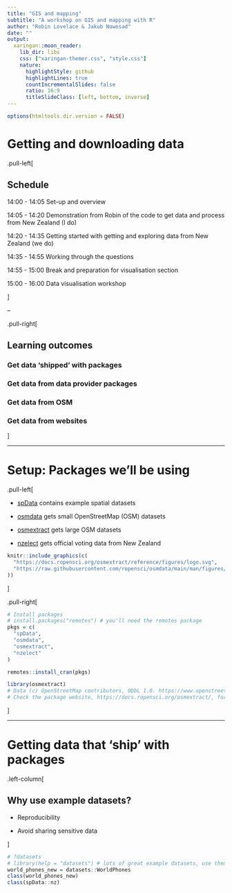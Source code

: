 ```yaml
---
title: "GIS and mapping"
subtitle: "A workshop on GIS and mapping with R"
author: "Robin Lovelace & Jakub Nowosad"
date: ""
output:
  xaringan::moon_reader:
    lib_dir: libs
    css: ["xaringan-themer.css", "style.css"]
    nature:
      highlightStyle: github
      highlightLines: true
      countIncrementalSlides: false
      ratio: 16:9
      titleSlideClass: [left, bottom, inverse]
---
```



<!-- Ideas:  -->

<!-- - Exploring data structures based on NZ examples -->


<!-- - Intro to vector data with nz -->
<!--   - Non spatial operations -->
<!--   - Spatial operations e.g. spatial subsetting -->
<!--   - Questions from the book -->

<!-- - Getting data into R: -->
<!--   - Directly reading in from url -->
<!--   - OSM data with osmdata and `osmextract` packages -->


<!-- - Advanced: transport data based on the transport chapter -->

```r
options(htmltools.dir.version = FALSE)
```

# Getting and downloading data

.pull-left[

## Schedule

14:00 - 14:05 Set-up and overview

14:05 - 14:20 Demonstration from Robin of the code to get data and process from New Zealand (I do)

14:20 - 14:35 Getting started with getting and exploring data from New Zealand (we do)

14:35 - 14:55 Working through the questions

14:55 - 15:00 Break and preparation for visualisation section

15:00 - 16:00 Data visualisation workshop

]

--

.pull-right[

## Learning outcomes

### Get data 'shipped' with packages

### Get data from data provider packages

### Get data from OSM

### Get data from websites

]

---

# Setup: Packages we'll be using

.pull-left[

- [spData](https://github.com/Nowosad/spData) contains example spatial datasets

- [osmdata](https://github.com/ropensci/osmdata) gets small OpenStreetMap (OSM) datasets

- [osmextract](https://github.com/ropensci/osmextract) gets large OSM datasets

- [nzelect](https://github.com/ellisp/nzelect) gets official voting data from New Zealand

```r
knitr::include_graphics(c(
  "https://docs.ropensci.org/osmextract/reference/figures/logo.svg",
  "https://raw.githubusercontent.com/ropensci/osmdata/main/man/figures/osmhex.png"
))
```



]

.pull-right[

```r
# Install packages
# install.packages("remotes") # you'll need the remotes package
pkgs = c(
  "spData",
  "osmdata",
  "osmextract",
  "nzelect"
)
```

```r
remotes::install_cran(pkgs)
```

```r
library(osmextract)
# Data (c) OpenStreetMap contributors, ODbL 1.0. https://www.openstreetmap.org/copyright.
# Check the package website, https://docs.ropensci.org/osmextract/, for more details.
```


]

---

# Getting data that 'ship' with packages

.left-column[

## Why use example datasets?

- Reproducibility

- Avoid sharing sensitive data

<!-- - Speed of execution -->

<!-- Encourages generalisation of code to work with multiple datasetsm -->

]

```r
# ?datasets
# library(help = "datasets") # lots of great example datasets, use them!
world_phones_new = datasets::WorldPhones
class(world_phones_new)
class(spData::nz)
```





